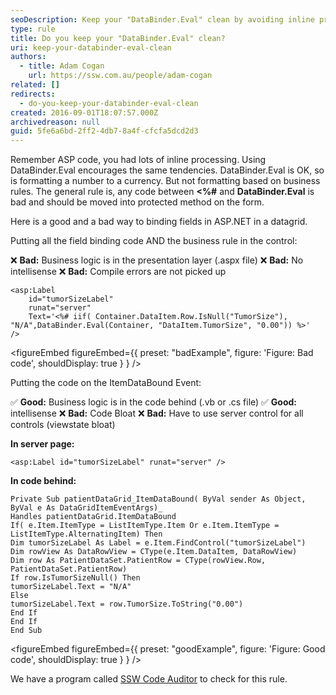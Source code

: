 ```yaml
---
seoDescription: Keep your "DataBinder.Eval" clean by avoiding inline processing and formatting based on business rules. Instead, move code into protected methods on the form or use the ItemDataBound event for more complex logic.
type: rule
title: Do you keep your "DataBinder.Eval" clean?
uri: keep-your-databinder-eval-clean
authors:
  - title: Adam Cogan
    url: https://ssw.com.au/people/adam-cogan
related: []
redirects:
  - do-you-keep-your-databinder-eval-clean
created: 2016-09-01T18:07:57.000Z
archivedreason: null
guid: 5fe6a6bd-2ff2-4db7-8a4f-cfcfa5dcd2d3
---
```


Remember ASP code, you had lots of inline processing. Using DataBinder.Eval encourages the same tendencies. DataBinder.Eval is OK, so is formatting a number to a currency. But not formatting based on business rules. The general rule is, any code between **&lt;%#** and **DataBinder.Eval** is bad and should be moved into protected method on the form.

Here is a good and a bad way to binding fields in ASP.NET in a datagrid.

Putting all the field binding code AND the business rule in the control:

❌ **Bad:** Business logic is in the presentation layer (.aspx file)
❌ **Bad:** No intellisense
❌ **Bad:** Compile errors are not picked up
```vbnet
<asp:Label
    id="tumorSizeLabel"
    runat="server"
    Text='<%# iif( Container.DataItem.Row.IsNull("TumorSize"), "N/A",DataBinder.Eval(Container, "DataItem.TumorSize", "0.00")) %>'
/>
```

<figureEmbed figureEmbed={{
  preset: "badExample",
  figure: 'Figure: Bad code',
  shouldDisplay: true
} } />


Putting the code on the ItemDataBound Event:

✅ **Good:** Business logic is in the code behind (.vb or .cs file)
✅ **Good:** intellisense
❌ **Bad:** Code Bloat
❌ **Bad:** Have to use server control for all controls (viewstate bloat)

**In server page:**

```vbnet
<asp:Label id="tumorSizeLabel" runat="server" />
```

**In code behind:**

```vbnet
Private Sub patientDataGrid_ItemDataBound( ByVal sender As Object, ByVal e As DataGridItemEventArgs)_
Handles patientDataGrid.ItemDataBound
If( e.Item.ItemType = ListItemType.Item Or e.Item.ItemType = ListItemType.AlternatingItem) Then
Dim tumorSizeLabel As Label = e.Item.FindControl("tumorSizeLabel")
Dim rowView As DataRowView = CType(e.Item.DataItem, DataRowView)
Dim row As PatientDataSet.PatientRow = CType(rowView.Row, PatientDataSet.PatientRow)
If row.IsTumorSizeNull() Then
tumorSizeLabel.Text = "N/A"
Else
tumorSizeLabel.Text = row.TumorSize.ToString("0.00")
End If
End If
End Sub
```

<figureEmbed figureEmbed={{
  preset: "goodExample",
  figure: 'Figure: Good code',
  shouldDisplay: true
} } />


We have a program called [SSW Code Auditor](https://codeauditor.com) to check for this rule.